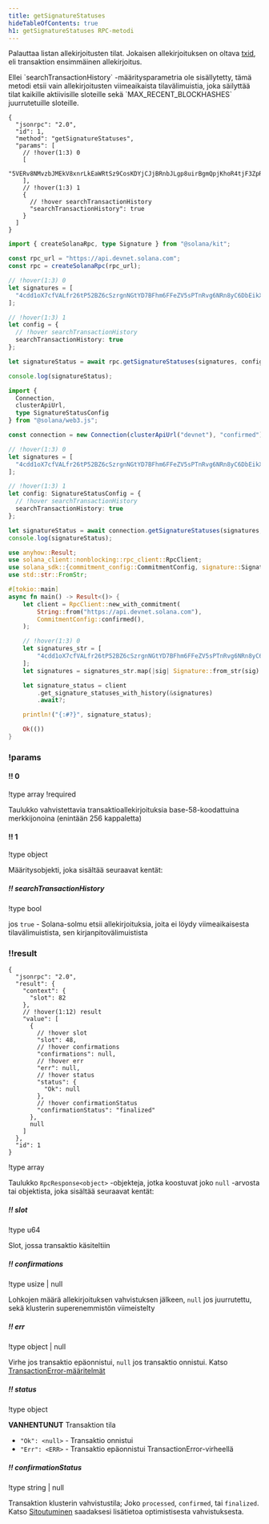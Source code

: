 ```yaml
---
title: getSignatureStatuses
hideTableOfContents: true
h1: getSignatureStatuses RPC-metodi
---
```


Palauttaa listan allekirjoitusten tilat. Jokaisen allekirjoituksen on oltava
[txid](/docs/references/terminology#transaction-id), eli transaktion ensimmäinen
allekirjoitus.

<Callout type="info">
  Ellei `searchTransactionHistory` -määritysparametria ole sisällytetty, tämä
  metodi etsii vain allekirjoitusten viimeaikaista tilavälimuistia, joka
  säilyttää tilat kaikille aktiivisille sloteille sekä `MAX_RECENT_BLOCKHASHES`
  juurrutetuille sloteille.
</Callout>

<APIMethod>

```jsonc !!request curl
{
  "jsonrpc": "2.0",
  "id": 1,
  "method": "getSignatureStatuses",
  "params": [
    // !hover(1:3) 0
    [
      "5VERv8NMvzbJMEkV8xnrLkEaWRtSz9CosKDYjCJjBRnbJLgp8uirBgmQpjKhoR4tjF3ZpRzrFmBV6UjKdiSZkQUW"
    ],
    // !hover(1:3) 1
    {
      // !hover searchTransactionHistory
      "searchTransactionHistory": true
    }
  ]
}
```

```ts !!request title="Kit"
import { createSolanaRpc, type Signature } from "@solana/kit";

const rpc_url = "https://api.devnet.solana.com";
const rpc = createSolanaRpc(rpc_url);

// !hover(1:3) 0
let signatures = [
  "4cdd1oX7cfVALfr26tP52BZ6cSzrgnNGtYD7BFhm6FFeZV5sPTnRvg6NRn8yC6DbEikXcrNChBM5vVJnTgKhGhVu" as unknown as Signature
];

// !hover(1:3) 1
let config = {
  // !hover searchTransactionHistory
  searchTransactionHistory: true
};

let signatureStatus = await rpc.getSignatureStatuses(signatures, config).send();

console.log(signatureStatus);
```

```ts !!request title="web3.js"
import {
  Connection,
  clusterApiUrl,
  type SignatureStatusConfig
} from "@solana/web3.js";

const connection = new Connection(clusterApiUrl("devnet"), "confirmed");

// !hover(1:3) 0
let signatures = [
  "4cdd1oX7cfVALfr26tP52BZ6cSzrgnNGtYD7BFhm6FFeZV5sPTnRvg6NRn8yC6DbEikXcrNChBM5vVJnTgKhGhVu"
];

// !hover(1:3) 1
let config: SignatureStatusConfig = {
  // !hover searchTransactionHistory
  searchTransactionHistory: true
};

let signatureStatus = await connection.getSignatureStatuses(signatures, config);
console.log(signatureStatus);
```

```rs !!request title="Rust"
use anyhow::Result;
use solana_client::nonblocking::rpc_client::RpcClient;
use solana_sdk::{commitment_config::CommitmentConfig, signature::Signature};
use std::str::FromStr;

#[tokio::main]
async fn main() -> Result<()> {
    let client = RpcClient::new_with_commitment(
        String::from("https://api.devnet.solana.com"),
        CommitmentConfig::confirmed(),
    );

    // !hover(1:3) 0
    let signatures_str = [
        "4cdd1oX7cfVALfr26tP52BZ6cSzrgnNGtYD7BFhm6FFeZV5sPTnRvg6NRn8yC6DbEikXcrNChBM5vVJnTgKhGhVu",
    ];
    let signatures = signatures_str.map(|sig| Signature::from_str(sig).unwrap());

    let signature_status = client
        .get_signature_statuses_with_history(&signatures)
        .await?;

    println!("{:#?}", signature_status);

    Ok(())
}
```

### !params

#### !! 0

!type array !required

Taulukko vahvistettavia transaktioallekirjoituksia base-58-koodattuina
merkkijonoina (enintään 256 kappaletta)

#### !! 1

!type object

Määritysobjekti, joka sisältää seuraavat kentät:

##### !! searchTransactionHistory

!type bool

jos `true` - Solana-solmu etsii allekirjoituksia, joita ei löydy viimeaikaisesta
tilavälimuistista, sen kirjanpitovälimuistista

### !!result

```jsonc !response
{
  "jsonrpc": "2.0",
  "result": {
    "context": {
      "slot": 82
    },
    // !hover(1:12) result
    "value": [
      {
        // !hover slot
        "slot": 48,
        // !hover confirmations
        "confirmations": null,
        // !hover err
        "err": null,
        // !hover status
        "status": {
          "Ok": null
        },
        // !hover confirmationStatus
        "confirmationStatus": "finalized"
      },
      null
    ]
  },
  "id": 1
}
```

!type array

Taulukko `RpcResponse<object>` -objekteja, jotka koostuvat joko `null` -arvosta
tai objektista, joka sisältää seuraavat kentät:

##### !! slot

!type u64

Slot, jossa transaktio käsiteltiin

##### !! confirmations

!type usize | null

Lohkojen määrä allekirjoituksen vahvistuksen jälkeen, `null` jos juurrutettu,
sekä klusterin superenemmistön viimeistelty

##### !! err

!type object | null

Virhe jos transaktio epäonnistui, `null` jos transaktio onnistui. Katso
[TransactionError-määritelmät](https://github.com/anza-xyz/solana-sdk/blob/50dfbd088c51b7229c67d432d8c8801dafaa7904/transaction-error/src/lib.rs#L15)

##### !! status

!type object

**VANHENTUNUT** Transaktion tila

- `"Ok": <null>` - Transaktio onnistui
- `"Err": <ERR>` - Transaktio epäonnistui TransactionError-virheellä

##### !! confirmationStatus

!type string | null

Transaktion klusterin vahvistustila; Joko `processed`, `confirmed`, tai
`finalized`. Katso [Sitoutuminen](/docs/rpc/#configuring-state-commitment)
saadaksesi lisätietoa optimistisesta vahvistuksesta.

</APIMethod>
